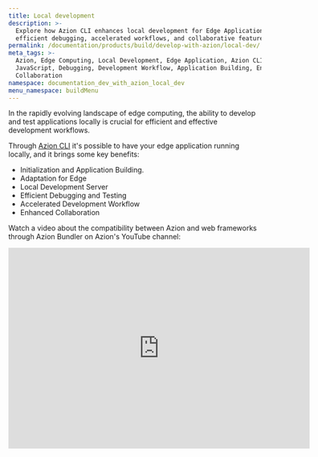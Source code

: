 ```yaml
---
title: Local development
description: >-
  Explore how Azion CLI enhances local development for Edge Applications with
  efficient debugging, accelerated workflows, and collaborative features.
permalink: /documentation/products/build/develop-with-azion/local-dev/
meta_tags: >-
  Azion, Edge Computing, Local Development, Edge Application, Azion CLI,
  JavaScript, Debugging, Development Workflow, Application Building, Enhanced
  Collaboration
namespace: documentation_dev_with_azion_local_dev
menu_namespace: buildMenu
---
```



<LinkButton link="/en/documentation/products/cli/dev-command/" label="Go to local dev command reference" severity="secondary" />

 
In the rapidly evolving landscape of edge computing, the ability to develop and test applications locally is crucial for efficient and effective development workflows. 

Through [Azion CLI](/en/documentation/products/azion-cli/overview/) it's possible to have your edge application running locally, and it brings some key benefits:

- Initialization and Application Building.
- Adaptation for Edge
- Local Development Server
- Efficient Debugging and Testing
- Accelerated Development Workflow
- Enhanced Collaboration



 Watch a video about the compatibility between Azion and web frameworks through Azion Bundler on Azion's YouTube channel:
<div class="cms-embed">
<iframe
   src="https://www.youtube.com/embed/BV4jRPpADw8"
   title="Compatibility between Azion and web frameworks through Azion Bundler"
   loading="lazy"
   width="600"
   height="400"
   frameborder="0"
   allow="accelerometer; autoplay; clipboard-write; encrypted-media; gyroscope; picture-in-picture; web-share"
   allowfullscreen></iframe>
</div>







